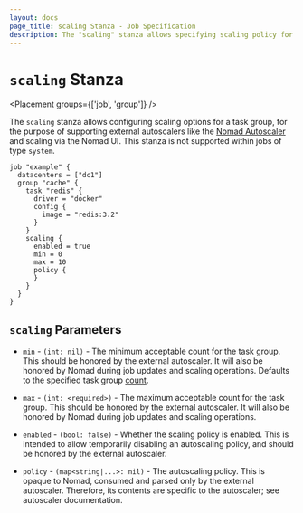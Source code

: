 ```yaml
---
layout: docs
page_title: scaling Stanza - Job Specification
description: The "scaling" stanza allows specifying scaling policy for a task group
---
```


# `scaling` Stanza

<Placement groups={['job', 'group']} />

The `scaling` stanza allows configuring scaling options for a task group, for the purpose
of supporting external autoscalers like the [Nomad Autoscaler](https://github.com/hashicorp/nomad-autoscaler)
and scaling via the Nomad UI. This stanza is not supported within jobs of type `system`.

```hcl
job "example" {
  datacenters = ["dc1"]
  group "cache" {
    task "redis" {
      driver = "docker"
      config {
        image = "redis:3.2"
      }
    }
    scaling {
      enabled = true
      min = 0
      max = 10
      policy {
      }
    }
  }
}
```

## `scaling` Parameters

- `min` - <code>(int: nil)</code> - The minimum acceptable count for the task group.
  This should be honored by the external autoscaler. It will also be honored by Nomad
  during job updates and scaling operations. Defaults to the specified task group [count][].

- `max` - <code>(int: &lt;required&gt;)</code> - The maximum acceptable count for the task group.
  This should be honored by the external autoscaler. It will also be honored by Nomad
  during job updates and scaling operations.

- `enabled` - <code>(bool: false)</code> - Whether the scaling policy is enabled.
  This is intended to allow temporarily disabling an autoscaling policy, and should be
  honored by the external autoscaler.

- `policy` - <code>(map<string|...>: nil)</code> - The autoscaling policy. This is
  opaque to Nomad, consumed and parsed only by the external autoscaler. Therefore,
  its contents are specific to the autoscaler; see autoscaler documentation.

[count]: /docs/job-specification/group#count 'Nomad Task Group specification'
